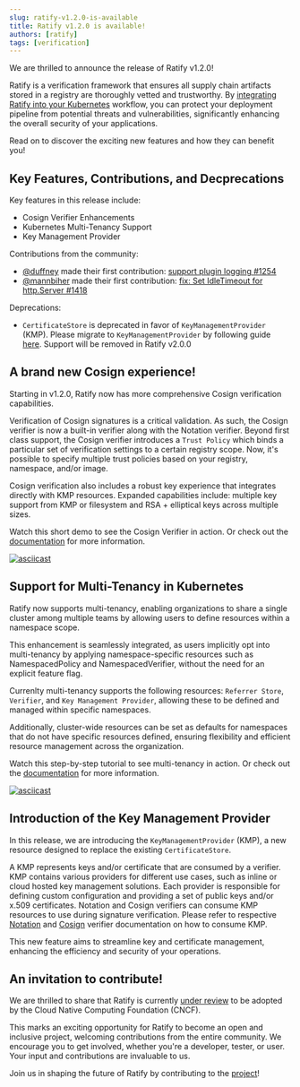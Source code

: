 ```yaml
---
slug: ratify-v1.2.0-is-available
title: Ratify v1.2.0 is available! 
authors: [ratify]
tags: [verification]
---
```


We are thrilled to announce the release of Ratify v1.2.0! 

Ratify is a verification framework that ensures all supply chain artifacts stored in a registry are thoroughly vetted and trustworthy. By [integrating Ratify into your Kubernetes](https://notaryproject.dev/blog/2023/announcing-major-release/#integration-with-admission-controller-for-kubernetes-usage) workflow, you can protect your deployment pipeline from potential threats and vulnerabilities, significantly enhancing the overall security of your applications.

Read on to discover the exciting new features and how they can benefit you!

## Key Features, Contributions, and Decprecations

Key features in this release include:
- Cosign Verifier Enhancements 
- Kubernetes Multi-Tenancy Support
- Key Management Provider

Contributions from the community:
- [@duffney](https://github.com/duffney) made their first contribution: [support plugin logging #1254](https://github.com/deislabs/ratify/pull/1254)
- [@mannbiher](https://github.com/mannbiher) made their first contribution: [fix: Set IdleTimeout for http.Server #1418](https://github.com/deislabs/ratify/pull/1418)

Deprecations:
- `CertificateStore` is deprecated in favor of `KeyManagementProvider` (KMP). Please migrate to `KeyManagementProvider` by following guide [here](https://ratify.dev/docs/reference/custom%20resources/key-management-providers#migrating-from-certificatestore-to-kmp). Support will be removed in Ratify v2.0.0

## A brand new Cosign experience! 

Starting in v1.2.0, Ratify now has more comprehensive Cosign verification capabilities. 

Verification of Cosign signatures is a critical validation. As such, the Cosign verifier is now a built-in verifier along with the Notation verifier. Beyond first class support, the Cosign verifier introduces a `Trust Policy` which binds a particular set of verification settings to a certain registry scope. Now, it's possible to specify multiple trust policies based on your registry, namespace, and/or image. 

Cosign verification also includes a robust key experience that integrates directly with KMP resources. Expanded capabilities include: multiple key support from KMP or filesystem and RSA + elliptical keys across multiple sizes.

Watch this short demo to see the Cosign Verifier in action. Or check out the [documentation](https://ratify.dev/docs/reference/verifiers/cosign) for more information.

[![asciicast](https://asciinema.org/a/658139.svg)](https://asciinema.org/a/658139)

## Support for Multi-Tenancy in Kubernetes

Ratify now supports multi-tenancy, enabling organizations to share a single cluster among multiple teams by allowing users to define resources within a namespace scope. 

This enhancement is seamlessly integrated, as users implicitly opt into multi-tenancy by applying namespace-specific resources such as NamespacedPolicy and NamespacedVerifier, without the need for an explicit feature flag. 

Currenlty multi-tenancy supports the following resources: `Referrer Store`, `Verifier`, and `Key Management Provider`, allowing these to be defined and managed within specific namespaces. 

Additionally, cluster-wide resources can be set as defaults for namespaces that do not have specific resources defined, ensuring flexibility and efficient resource management across the organization.

Watch this step-by-step tutorial to see multi-tenancy in action. Or check out the [documentation](https://ratify.dev/docs/reference/multi-tenancy) for more information.

[![asciicast](https://asciinema.org/a/PO8RPcuZ2qyShif80c55WQipj.svg)](https://asciinema.org/a/PO8RPcuZ2qyShif80c55WQipj)

## Introduction of the Key Management Provider

In this release, we are introducing the `KeyManagementProvider` (KMP), a new resource designed to replace the existing `CertificateStore`. 

A KMP represents keys and/or certificate that are consumed by a verifier. KMP contains various providers for different use cases, such as inline or cloud hosted key management solutions. Each provider is responsible for defining custom configuration and providing a set of public keys and/or x.509 certificates. Notation and Cosign verifiers can consume KMP resources to use during signature verification. Please refer to respective [Notation](https://ratify.dev/docs/plugins/verifier/notation) and [Cosign](https://ratify.dev/docs/plugins/verifier/cosign) verifier documentation on how to consume KMP.

This new feature aims to streamline key and certificate management, enhancing the efficiency and security of your operations.

## An invitation to contribute!

We are thrilled to share that Ratify is currently [under review](https://github.com/cncf/sandbox/issues/96) to be adopted by the Cloud Native Computing Foundation (CNCF). 

This marks an exciting opportunity for Ratify to become an open and inclusive project, welcoming contributions from the entire community. We encourage you to get involved, whether you're a developer, tester, or user. Your input and contributions are invaluable to us.

Join us in shaping the future of Ratify by contributing to the [project](https://github.com/deislabs/ratify/blob/dev/CONTRIBUTING.md)!
